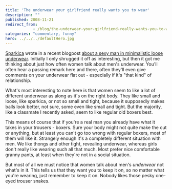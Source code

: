 ```yaml
---
title: 'The underwear your girlfriend really wants you to wear'
description: ""
published: 2008-11-21
redirect_from: 
            - /blog/the-underwear-your-girlfriend-really-wants-you-to-wear/swizec/39
categories: "commentary, funny"
hero: ../../../defaultHero.jpg
---
```

[Sparkica](http://blog.mozganostroj.com/) wrote in a recent blogpost [about a sexy man in minimalistic loose underwear](http://blog.mozganostroj.com/2008/11/20/komarka-stolkla-vampirja/). Initially I only shrugged it off as interesting, but then it got me thinking about just how often women talk about men&#x27;s underwear. You&#x27;ll often hear a passing remark here and there, often they&#x27;ll even give comments on your underwear flat out - especially if it&#x27;s &quot;that kind&quot; of relationship.

What&#x27;s most interesting to note here is that women seem to like a lot of different underwear as along as it&#x27;s on the right body. They like small and loose, like sparkica, or not so small and tight, because it supposedly makes balls look better, not sure, some even like small and tight. But the majority, like a classmate I recently asked, seem to like regular old boxers best.

This means of course that if you&#x27;re a real man you already have what it takes in your trousers - boxers. Sure your body might not quite make the cut or anything, but at least you can&#x27;t go too wrong with regular boxers, most of them will like it. Strangely enough it&#x27;s a completely different situation with men. We like thongs and other tight, revealing underwear, whereas girls don&#x27;t really like wearing such all that much. Most prefer nice comfortable granny pants, at least when they&#x27;re not in a social situation.

But most of all we must notice that women talk about men&#x27;s _underwear_ not what&#x27;s in it. This tells us that they want you to keep it on, so no matter what you&#x27;re wearing, just remember to keep it on. Nobody likes those pesky one-eyed trouser snakes.